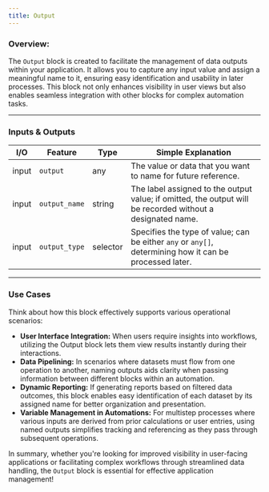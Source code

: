 ```yaml
---
title: Output
---
```


### **Overview:**

The `Output` block is created to facilitate the management of data outputs within your application. It allows you to capture any input value and assign a meaningful name to it, ensuring easy identification and usability in later processes. This block not only enhances visibility in user views but also enables seamless integration with other blocks for complex automation tasks.

---

### Inputs & Outputs

| I/O   | Feature       | Type     | Simple Explanation                                                                                         |
| ----- | ------------- | -------- | ---------------------------------------------------------------------------------------------------------- |
| input | `output`      | any      | The value or data that you want to name for future reference.                                              |
| input | `output_name` | string   | The label assigned to the output value; if omitted, the output will be recorded without a designated name. |
| input | `output_type` | selector | Specifies the type of value; can be either `any` or `any[]`, determining how it can be processed later.    |

---

### Use Cases

Think about how this block effectively supports various operational scenarios:

- **User Interface Integration:** When users require insights into workflows, utilizing the Output block lets them view results instantly during their interactions.
- **Data Pipelining:** In scenarios where datasets must flow from one operation to another, naming outputs aids clarity when passing information between different blocks within an automation.
- **Dynamic Reporting:** If generating reports based on filtered data outcomes, this block enables easy identification of each dataset by its assigned name for better organization and presentation.
- **Variable Management in Automations:** For multistep processes where various inputs are derived from prior calculations or user entries, using named outputs simplifies tracking and referencing as they pass through subsequent operations.

In summary, whether you're looking for improved visibility in user-facing applications or facilitating complex workflows through streamlined data handling, the `Output` block is essential for effective application management!
